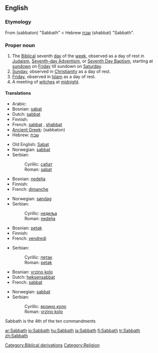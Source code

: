 ==English==

===Etymology===
From {{AGr.}} '''{{polytonic|[[σάββατον]]}}''' (sabbaton) "Sabbath" < Hebrew [[שבת]] (shabbat) "Sabbath".

===Proper noun===
{{en-proper noun}}

# The [[Biblical]] seventh [[day]] of the [[week]], observed as a day of rest in [[Judaism]], [[Advent|Seventh-day Adventism]], or [[Baptism|Seventh Day Baptism]], starting at [[sundown]] on [[Friday]] till sundown on [[Saturday]].
# [[Sunday]], observed in [[Christianity]] as a day of rest.
# [[Friday]], observed in [[Islam]] as a day of rest.
# A meeting of [[witch]]es at [[midnight]].

====Translations====
{{trans-top|Biblical seventh day}}
*Arabic: {{ARchar|[[السبت]]}}
*Bosnian: [[sabat#Bosnian|sabat]] {{m}}
*Dutch: [[sabbat]] {{m}}
*Finnish: {{t|fi|sapatti}}
*French: [[sabbat]] {{m}}, [[shabbat]] {{m}}
*[[Ancient Greek]]: {{polytonic|[[σάββατον]]}} (sabbaton) {{n}}
*Hebrew: [[שבת]]
{{trans-mid}}
*Old English: [[Sabat]] {{m}}
*Norwegian: [[sabbat#norwegian|sabbat]] {{m}}
*Serbian:
*:Cyrillic: [[сабат#Serbian|сабат]] {{m}}
*:Roman: [[sabat#Serbian|sabat]] {{m}}
{{trans-bottom}}

{{trans-top|Sunday}}
*Bosnian: [[nedelja#Bosnian|nedelja]] {{f}}
*Finnish: {{t|fi|sapatti}}
*French: [[dimanche]] {{m}}
{{trans-mid}}
*Norwegian: [[søndag]] {{m}}
*Serbian:
*:Cyrillic: [[недеља#Serbian|недеља]] {{f}}
*:Roman: [[nedelja#Serbian|nedelja]] {{f}}
{{trans-bottom}}

{{trans-top|muslim Friday}}
*Bosnian: [[petak#Bosnian|petak]] {{m}}
*Finnish: {{t|fi|sapatti}}
*French: [[vendredi]] {{m}}
{{trans-mid}}
*Serbian:
*:Cyrillic: [[петак#Serbian|петак]] {{m}}
*:Roman: [[petak#Serbian|petak]] {{m}}
{{trans-bottom}}

{{trans-top|witches' Sabbath}}
*Bosnian: [[vrzino kolo#Bosnian|vrzino kolo]] {{n}}
*Dutch: [[heksensabbat]] {{m}}
*French: [[sabbat]] {{m}}
{{trans-mid}}
*Norwegian: [[sabbat#norwegian|sabbat]] {{m}}
*Serbian:
*:Cyrillic: [[врзино коло#Serbian|врзино коло]] {{n}}
*:Roman: [[vrzino kolo#Serbian|vrzino kolo]] {{n}}
{{trans-bottom}}

[[Category:Biblical derivations]]
[[Category:Religion]]

Sabbath is the 4th of the ten commandments

[[ar:Sabbath]]
[[io:Sabbath]]
[[hu:Sabbath]]
[[ja:Sabbath]]
[[fi:Sabbath]]
[[tr:Sabbath]]
[[zh:Sabbath]]